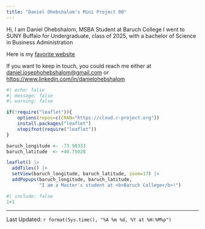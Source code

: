 ```yaml
---
title: "Daniel Ohebshalom's Mini Project 00"
---
```


Hi, I am Daniel Ohebshalom, MSBA Student at Baruch College
I went to SUNY Buffalo for Undergraduate, class of 2025, with a bachelor of Science in Business Administration

Here is my [favorite website](https://www.espn.com)

If you want to keep in touch, you could reach me either at <daniel.josephohebshalom@gmail.com> or <https://www.linkedin.com/in/danielohebshalom>

```r
#| echo: false
#| message: false
#| warning: false

if(!require("leaflet")){
    options(repos=c(CRAN="https://cloud.r-project.org"))
    install.packages("leaflet")
    stopifnot(require("leaflet"))
}

baruch_longitude <- -73.98333
baruch_latitude  <- +40.75028

leaflet() |>
  addTiles() |>
  setView(baruch_longitude, baruch_latitude, zoom=17) |>
  addPopups(baruch_longitude, baruch_latitude, 
            "I am a Master's student at <b>Baruch College</b>!")
```


```r
#| include: false
1+1
```
--------------
Last Updated: `r format(Sys.time(), "%A %m %d, %Y at %H:%M%p")`